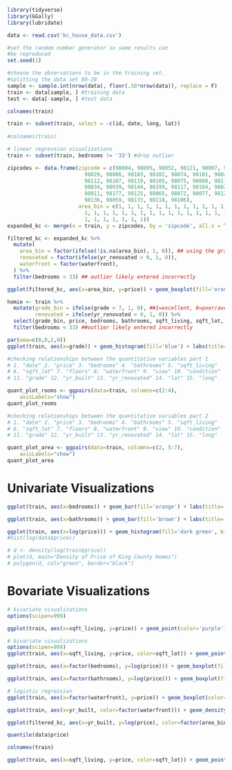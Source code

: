 ```r
library(tidyverse)
library(GGally)
library(lubridate)
```

```r
data <- read.csv('kc_house_data.csv')

#set the random number generator so same results can
#be reproduced
set.seed(1)

#choose the observations to be in the training set.
#splitting the data set 80-20
sample <- sample.int(nrow(data), floor(.50*nrow(data)), replace = F)
train <- data[sample, ] #training data
test <- data[-sample, ] #test data
```

```r
colnames(train)
```

```r
train <- subset(train, select = -c(id, date, long, lat))
  
#colnames(train)
```

```r
# linear regression visualizations
train <- subset(train, bedrooms != '33') #drop outlier
```


```r
zipcodes <- data.frame(zipcode = c(98004, 98005, 98052, 98121, 98007, 98109, 98033, 98122,
                         98029, 98006, 98103, 98102, 98074, 98101, 98040, 98115,
                         98112, 98107, 98119, 98105, 98075, 98008, 98116, 98053,
                         98034, 98039, 98144, 98199, 98117, 98104, 98028, 98027,
                         98011, 98177, 98125, 98065, 98072, 98077, 98126, 98155,
                         98136, 98059, 98133, 98118, 98106),
                       area_bin = c(1, 1, 1, 1, 1, 1, 1, 1, 1, 1, 1, 1, 1, 1, 1, 1, 1, 1, 1,
                         1, 1, 1, 1, 1, 1, 1, 1, 1, 1, 1, 1, 1, 1, 1, 1, 1, 1, 1,
                         1, 1, 1, 1, 1, 1, 1))
expanded_kc <- merge(x = train, y = zipcodes, by = 'zipcode', all.x = T)

filtered_kc <- expanded_kc %>%
  mutate(
    area_bin = factor(ifelse(!is.na(area_bin), 1, 0)), ## using the grades from Niche
    renovated = factor(ifelse(yr_renovated > 0, 1, 0)),
    waterfront = factor(waterfront),
  ) %>%
  filter(bedrooms < 33) ## outlier likely entered incorrectly
```


```r
ggplot(filtered_kc, aes(x=area_bin, y=price)) + geom_boxplot(fill='orange') + labs(x='Area',y='Price($)', title='Variation in Prices by Type of Area')
```

```r
homie <- train %>%
  mutate(grade_bin = ifelse(grade > 7, 1, 0), ##1=excellent, 0=poor/average
         renovated = ifelse(yr_renovated > 0, 1, 0)) %>% 
  select(grade_bin, price, bedrooms, bathrooms, sqft_living, sqft_lot, floors, waterfront, view, yr_built, renovated) %>%
  filter(bedrooms < 33) ##outlier likely entered incorrectly
```

```r
par(oma=c(0,0,2,0))
ggplot(train, aes(x=grade)) + geom_histogram(fill='blue') + labs(title='Types and Frequencies of House Grades') + theme(plot.title=element_text(hjust=0.5, vjust=1))
```

```r
#checking relationships between the quantitative variables part 1
# 1. "date" 2. "price" 3. "bedrooms" 4. "bathrooms" 5. "sqft_living" 
# 6. "sqft_lot" 7. "floors" 8. "waterfront" 9. "view" 10. "condition"   
# 11. "grade" 12. "yr_built" 13. "yr_renovated" 14. "lat" 15. "long"     

quant_plot_rooms <- ggpairs(data=train, columns=c(2:4),
    axisLabels="show")
quant_plot_rooms
```

```r
#checking relationships between the quantitative variables part 2
# 1. "date" 2. "price" 3. "bedrooms" 4. "bathrooms" 5. "sqft_living" 
# 6. "sqft_lot" 7. "floors" 8. "waterfront" 9. "view" 10. "condition"   
# 11. "grade" 12. "yr_built" 13. "yr_renovated" 14. "lat" 15. "long"     

quant_plot_area <- ggpairs(data=train, columns=c(2, 5:7),
    axisLabels="show")
quant_plot_area
```

# Univariate Visualizations
```r
ggplot(train, aes(x=bedrooms)) + geom_bar(fill='orange') + labs(title='Frequency of Number of Bedrooms')
```

```r
ggplot(train, aes(x=bathrooms)) + geom_bar(fill='brown') + labs(title='Frequency of Number of Bathrooms')
```

```r
ggplot(train, aes(x=log(price))) + geom_histogram(fill='dark green', bins=50) + labs(title='Frequency of log(Price) of House Sales') + theme(plot.title=element_text(hjust=0.5, vjust=1))
#hist(log(data$price))
```

```r
# d <- density(log(train$price))
# plot(d, main="Density of Price of King County Homes")
# polygon(d, col="green", border="black")
```

# Bovariate Visualizations
```r
# bivariate visualizations
options(scipen=999)

ggplot(train, aes(x=sqft_living, y=price)) + geom_point(color='purple') + labs(x='Living Space (sqft)', y='Price (S)', title='Price vs Square-Feet Living Space') + theme(plot.title=element_text(hjust=0.5, vjust=1))
```

```r
# bivariate visualizations
options(scipen=999)
ggplot(train, aes(x=sqft_living, y=price, color=sqft_lot)) + geom_point() + labs(title='Price vs Square-Feet Living Space and Square-Feet Lot Space')

```

```r
ggplot(train, aes(x=factor(bedrooms), y=log(price))) + geom_boxplot(fill='red') + geom_smooth(method=lm) + labs(x='Number of Bedrooms', title = 'Variation in Prices by Number of Bedrooms')
```
```r
ggplot(train, aes(x=factor(bathrooms), y=log(price))) + geom_boxplot(fill='pink') + geom_smooth(method=lm) + labs(x='Number of Bathrooms', title = 'Variation in Prices by Number of Bathrooms')
```

```r
# logistic regression
ggplot(train, aes(x=factor(waterfront), y=price)) + geom_boxplot(color='blue') + geom_smooth(method=lm) + labs(title = 'Variation in Prices by Number of Bedrooms')
```

```r
ggplot(train, aes(x=yr_built, color=factor(waterfront))) + geom_density() + labs(x='Year Built', title='Density of House Built by Year and Waterfront Feature of Home') + theme(plot.title=element_text(hjust=0.5, vjust=1))
```
```r
ggplot(filtered_kc, aes(x=yr_built, y=log(price), color=factor(area_bin))) + geom_boxplot() + labs(x='Year Built', y='log(Price)', title='Price vs Year Built and Waterfront Feature of Home') + theme(plot.title=element_text(hjust=0.5, vjust=1))
```

```r
quantile(data$price)
```
```r
colnames(train)
```
```r
ggplot(train, aes(x=sqft_living, y=price, color=sqft_lot)) + geom_point(color='purple') + labs(title='Price vs Sqft_Living and Sqft_Lot')
```
